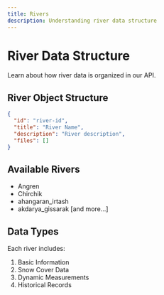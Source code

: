 ```yaml
---
title: Rivers
description: Understanding river data structure
---
```


# River Data Structure

Learn about how river data is organized in our API.

## River Object Structure
```json
{
  "id": "river-id",
  "title": "River Name",
  "description": "River description",
  "files": []
}
```
## Available Rivers
- Angren
- Chirchik
- ahangaran_irtash
- akdarya_gissarak
[and more...]

## Data Types
Each river includes:
1. Basic Information
2. Snow Cover Data
3. Dynamic Measurements
4. Historical Records